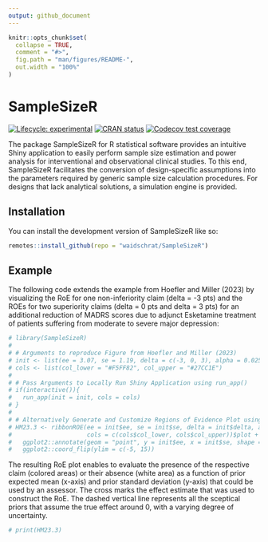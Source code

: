 ---
output: github_document
---

<!-- README.md is generated from README.Rmd. Please edit that file -->

```{r, include = FALSE}
knitr::opts_chunk$set(
  collapse = TRUE,
  comment = "#>",
  fig.path = "man/figures/README-",
  out.width = "100%"
)
```

# SampleSizeR

<!-- badges: start -->
[![Lifecycle: experimental](https://img.shields.io/badge/lifecycle-experimental-orange.svg)](https://lifecycle.r-lib.org/articles/stages.html#experimental)
[![CRAN status](https://www.r-pkg.org/badges/version/bayesROE)](https://CRAN.R-project.org/package=SampleSizeR)
[![Codecov test coverage](https://codecov.io/gh/waidschrat/bayesROE/branch/main/graph/badge.svg)](https://app.codecov.io/gh/waidschrat/SampleSizeR?branch=main)

<!-- badges: end -->

The package SampleSizeR for R statistical software provides an intuitive Shiny 
application to easily perform sample size estimation and power analysis for
interventional and observational clinical studies.
To this end, SampleSizeR facilitates the conversion of design-specific assumptions 
into the parameters required by generic sample size calculation procedures.
For designs that lack analytical solutions, a simulation engine is provided.


## Installation

You can install the development version of SampleSizeR like so:

``` r
remotes::install_github(repo = "waidschrat/SampleSizeR")
```

## Example

The following code extends the example from Hoefler and Miller (2023) by visualizing the RoE for one non-inferiority claim (delta = -3 pts) and the ROEs for two superiority claims (delta = 0 pts and delta = 3 pts) for an additional reduction of MADRS scores due to adjunct Esketamine treatment of patients suffering from moderate to severe major depression:

```{r example}
# library(SampleSizeR)
# 
# # Arguments to reproduce Figure from Hoefler and Miller (2023)
# init <- list(ee = 3.07, se = 1.19, delta = c(-3, 0, 3), alpha = 0.025)
# cols <- list(col_lower = "#F5FF82", col_upper = "#27CC1E")
# 
# # Pass Arguments to Locally Run Shiny Application using run_app()
# if(interactive()){
#   run_app(init = init, cols = cols)
# }
# 
# # Alternatively Generate and Customize Regions of Evidence Plot using ribbonROE()
# HM23.3 <- ribbonROE(ee = init$ee, se = init$se, delta = init$delta, alpha = init$alpha, 
#                     cols = c(cols$col_lower, cols$col_upper))$plot + 
#   ggplot2::annotate(geom = "point", y = init$ee, x = init$se, shape = 4) +
#   ggplot2::coord_flip(ylim = c(-5, 15))


```


The resulting RoE plot enables to evaluate the presence of the respective claim (colored areas) or their absence (white area) as a function of prior expected mean (x-axis) and prior standard deviation (y-axis) that could be used by an assessor.
The cross marks the effect estimate that was used to construct the RoE. The dashed vertical line represents all the sceptical priors that assume the true effect around 0, with a varying degree of uncertainty.

```{r HM23.3}
# print(HM23.3)
```
